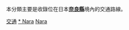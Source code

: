 {{Catnav|頁面分類|各種主題的頁面分類|按國家分類|各國交通|日本交通|近畿地方交通}}
{{Catnav|頁面分類|人类社会|交通|各國交通|日本交通|近畿地方交通}}

本分類主要是收錄位在日本'''[[奈良縣|奈良縣]]'''境內的交通路線。
{{日本行政區劃分類導航|交通}}
{{Commons category|Transport in Nara prefecture}}

[[Category:奈良縣|交通]]
[[Category:近畿地方交通|* Nara]]
[[Category:日本各都道府縣交通|Nara]]